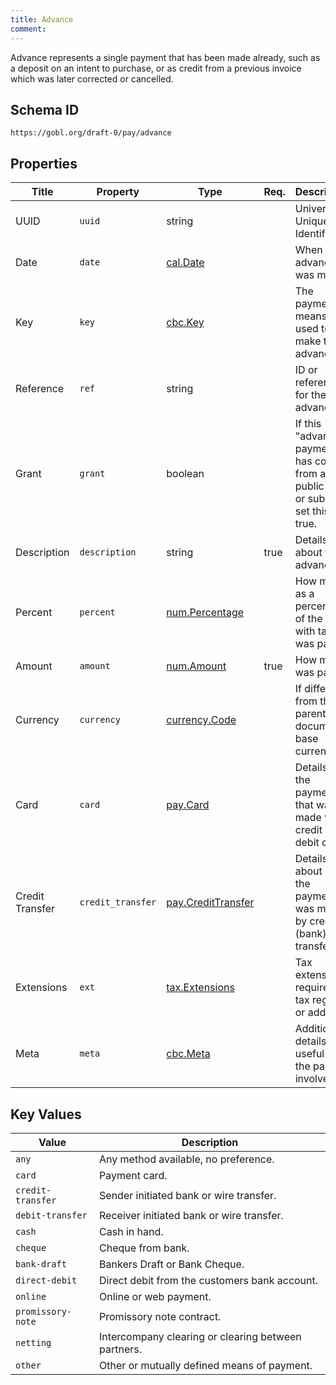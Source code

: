 ```yaml
---
title: Advance
comment: 
---
```


Advance represents a single payment that has been made already, such as a deposit on an intent to purchase, or as credit from a previous invoice which was later corrected or cancelled.

## Schema ID

`https://gobl.org/draft-0/pay/advance`

## Properties

| Title           | Property          | Type                                               | Req. | Description                                                                          |
|-----------------|-------------------|----------------------------------------------------|------|--------------------------------------------------------------------------------------|
| UUID            | `uuid`            | string                                             |      | Universally Unique Identifier.                                                       |
| Date            | `date`            | [cal.Date](/draft-0/cal/date)                      |      | When the advance was made.                                                           |
| Key             | `key`             | [cbc.Key](/draft-0/cbc/key)                        |      | The payment means used to make the advance.                                          |
| Reference       | `ref`             | string                                             |      | ID or reference for the advance.                                                     |
| Grant           | `grant`           | boolean                                            |      | If this "advance" payment has come from a public grant or subsidy, set this to true. |
| Description     | `description`     | string                                             | true | Details about the advance.                                                           |
| Percent         | `percent`         | [num.Percentage](/draft-0/num/percentage)          |      | How much as a percentage of the total with tax was paid                              |
| Amount          | `amount`          | [num.Amount](/draft-0/num/amount)                  | true | How much was paid.                                                                   |
| Currency        | `currency`        | [currency.Code](/draft-0/currency/code)            |      | If different from the parent document's base currency.                               |
| Card            | `card`            | [pay.Card](/draft-0/pay/card)                      |      | Details of the payment that was made via a credit or debit card.                     |
| Credit Transfer | `credit_transfer` | [pay.CreditTransfer](/draft-0/pay/credit_transfer) |      | Details about how the payment was made by credit (bank) transfer.                    |
| Extensions      | `ext`             | [tax.Extensions](/draft-0/tax/extensions)          |      | Tax extensions required by tax regimes or addons.                                    |
| Meta            | `meta`            | [cbc.Meta](/draft-0/cbc/meta)                      |      | Additional details useful for the parties involved.                                  |

## Key Values

| Value             | Description                                         |
|-------------------|-----------------------------------------------------|
| `any`             | Any method available, no preference.                |
| `card`            | Payment card.                                       |
| `credit-transfer` | Sender initiated bank or wire transfer.             |
| `debit-transfer`  | Receiver initiated bank or wire transfer.           |
| `cash`            | Cash in hand.                                       |
| `cheque`          | Cheque from bank.                                   |
| `bank-draft`      | Bankers Draft or Bank Cheque.                       |
| `direct-debit`    | Direct debit from the customers bank account.       |
| `online`          | Online or web payment.                              |
| `promissory-note` | Promissory note contract.                           |
| `netting`         | Intercompany clearing or clearing between partners. |
| `other`           | Other or mutually defined means of payment.         |

